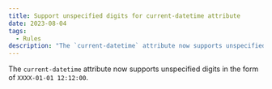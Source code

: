 ```yaml
---
title: Support unspecified digits for current-datetime attribute
date: 2023-08-04
tags:
  - Rules
description: "The `current-datetime` attribute now supports unspecified digits in the form of `XXXX-01-01 12:12:00`."
---
```


The `current-datetime` attribute now supports unspecified digits in the form of `XXXX-01-01 12:12:00`.
